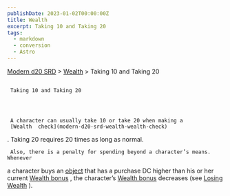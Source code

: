 ```yaml
---
publishDate: 2023-01-02T00:00:00Z
title: Wealth
excerpt: Taking 10 and Taking 20
tags:
  - markdown
  - conversion
  - Astro
---
```


[Modern d20 SRD](/#modernD20) > [Wealth](modern-d20-srd-wealth-index) > Taking 10 and Taking 20

##

     Taking 10 and Taking 20




     A character can usually take 10 or take 20 when making a
     [Wealth  check](modern-d20-srd-wealth-wealth-check)
. Taking 20 requires 20 times as long as normal.

     Also, there is a penalty for spending beyond a character’s means. Whenever

a character buys an
[object](modern-d20-srd-equipment-equipment-general)
that
has a purchase DC higher than his or her current
[Wealth bonus](modern-d20-srd-wealth-wealth-bonus)
, the character’s
[Wealth bonus](modern-d20-srd-wealth-wealth-bonus)
decreases (see
[Losing Wealth](modern-d20-srd-wealth-losing-wealth)
).
